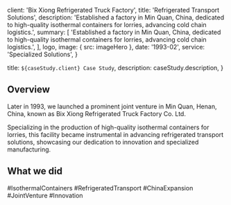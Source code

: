 
  client: 'Bix Xiong Refrigerated Truck Factory',
  title: 'Refrigerated Transport Solutions',
  description:
    'Established a factory in Min Quan, China, dedicated to high-quality isothermal containers for lorries, advancing cold chain logistics.',
  summary: [
    'Established a factory in Min Quan, China, dedicated to high-quality isothermal containers for lorries, advancing cold chain logistics.',
  ],
  logo,
  image: { src: imageHero },
  date: '1993-02',
  service: 'Specialized Solutions',
}

  title: `${caseStudy.client} Case Study`,
  description: caseStudy.description,
}

## Overview

Later in 1993, we launched a prominent joint venture in Min Quan, Henan, China, known as Bix Xiong Refrigerated Truck Factory Co. Ltd.

Specializing in the production of high-quality isothermal containers for lorries, this facility became instrumental in advancing refrigerated transport solutions, showcasing our dedication to innovation and specialized manufacturing.

## What we did

<TagList>
  <TagListItem>#IsothermalContainers</TagListItem>
  <TagListItem>#RefrigeratedTransport</TagListItem>
  <TagListItem>#ChinaExpansion</TagListItem>
  <TagListItem>#JointVenture</TagListItem>
  <TagListItem>#Innovation</TagListItem>
</TagList>
